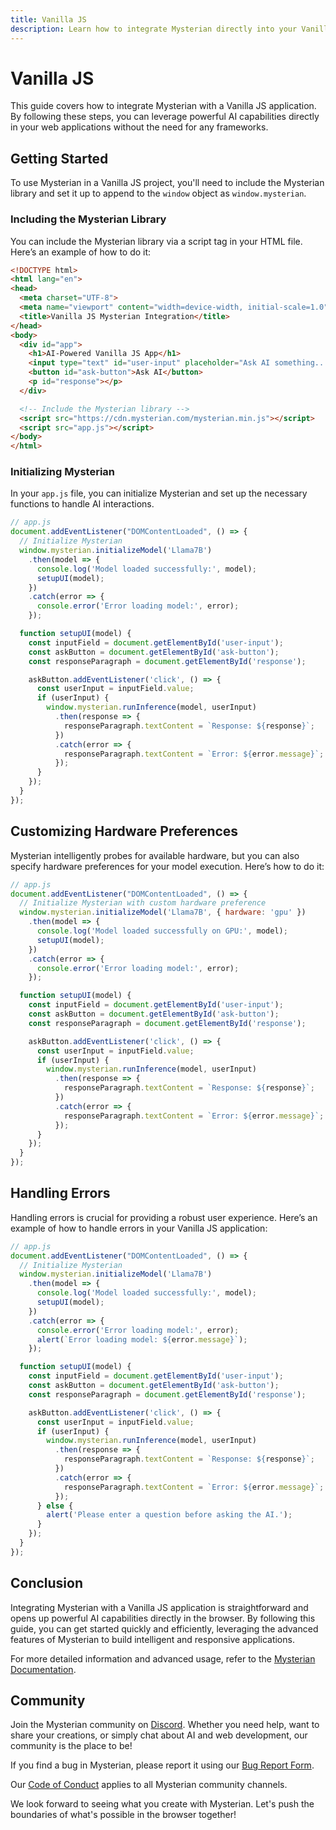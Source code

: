 ```yaml
---
title: Vanilla JS
description: Learn how to integrate Mysterian directly into your Vanilla JS applications without any framework.
---
```


# Vanilla JS

This guide covers how to integrate Mysterian with a Vanilla JS application. By following these steps, you can leverage powerful AI capabilities directly in your web applications without the need for any frameworks.

## Getting Started

To use Mysterian in a Vanilla JS project, you'll need to include the Mysterian library and set it up to append to the `window` object as `window.mysterian`.

### Including the Mysterian Library

You can include the Mysterian library via a script tag in your HTML file. Here’s an example of how to do it:

```html
<!DOCTYPE html>
<html lang="en">
<head>
  <meta charset="UTF-8">
  <meta name="viewport" content="width=device-width, initial-scale=1.0">
  <title>Vanilla JS Mysterian Integration</title>
</head>
<body>
  <div id="app">
    <h1>AI-Powered Vanilla JS App</h1>
    <input type="text" id="user-input" placeholder="Ask AI something...">
    <button id="ask-button">Ask AI</button>
    <p id="response"></p>
  </div>

  <!-- Include the Mysterian library -->
  <script src="https://cdn.mysterian.com/mysterian.min.js"></script>
  <script src="app.js"></script>
</body>
</html>
```

### Initializing Mysterian

In your `app.js` file, you can initialize Mysterian and set up the necessary functions to handle AI interactions.

```javascript
// app.js
document.addEventListener("DOMContentLoaded", () => {
  // Initialize Mysterian
  window.mysterian.initializeModel('Llama7B')
    .then(model => {
      console.log('Model loaded successfully:', model);
      setupUI(model);
    })
    .catch(error => {
      console.error('Error loading model:', error);
    });

  function setupUI(model) {
    const inputField = document.getElementById('user-input');
    const askButton = document.getElementById('ask-button');
    const responseParagraph = document.getElementById('response');

    askButton.addEventListener('click', () => {
      const userInput = inputField.value;
      if (userInput) {
        window.mysterian.runInference(model, userInput)
          .then(response => {
            responseParagraph.textContent = `Response: ${response}`;
          })
          .catch(error => {
            responseParagraph.textContent = `Error: ${error.message}`;
          });
      }
    });
  }
});
```

## Customizing Hardware Preferences

Mysterian intelligently probes for available hardware, but you can also specify hardware preferences for your model execution. Here’s how to do it:

```javascript
// app.js
document.addEventListener("DOMContentLoaded", () => {
  // Initialize Mysterian with custom hardware preference
  window.mysterian.initializeModel('Llama7B', { hardware: 'gpu' })
    .then(model => {
      console.log('Model loaded successfully on GPU:', model);
      setupUI(model);
    })
    .catch(error => {
      console.error('Error loading model:', error);
    });

  function setupUI(model) {
    const inputField = document.getElementById('user-input');
    const askButton = document.getElementById('ask-button');
    const responseParagraph = document.getElementById('response');

    askButton.addEventListener('click', () => {
      const userInput = inputField.value;
      if (userInput) {
        window.mysterian.runInference(model, userInput)
          .then(response => {
            responseParagraph.textContent = `Response: ${response}`;
          })
          .catch(error => {
            responseParagraph.textContent = `Error: ${error.message}`;
          });
      }
    });
  }
});
```

## Handling Errors

Handling errors is crucial for providing a robust user experience. Here’s an example of how to handle errors in your Vanilla JS application:

```javascript
// app.js
document.addEventListener("DOMContentLoaded", () => {
  // Initialize Mysterian
  window.mysterian.initializeModel('Llama7B')
    .then(model => {
      console.log('Model loaded successfully:', model);
      setupUI(model);
    })
    .catch(error => {
      console.error('Error loading model:', error);
      alert(`Error loading model: ${error.message}`);
    });

  function setupUI(model) {
    const inputField = document.getElementById('user-input');
    const askButton = document.getElementById('ask-button');
    const responseParagraph = document.getElementById('response');

    askButton.addEventListener('click', () => {
      const userInput = inputField.value;
      if (userInput) {
        window.mysterian.runInference(model, userInput)
          .then(response => {
            responseParagraph.textContent = `Response: ${response}`;
          })
          .catch(error => {
            responseParagraph.textContent = `Error: ${error.message}`;
          });
      } else {
        alert('Please enter a question before asking the AI.');
      }
    });
  }
});
```

## Conclusion

Integrating Mysterian with a Vanilla JS application is straightforward and opens up powerful AI capabilities directly in the browser. By following this guide, you can get started quickly and efficiently, leveraging the advanced features of Mysterian to build intelligent and responsive applications.

For more detailed information and advanced usage, refer to the [Mysterian Documentation](https://example.com/docs).

## Community

Join the Mysterian community on [Discord](https://www.mysterian.com/s/d). Whether you need help, want to share your creations, or simply chat about AI and web development, our community is the place to be!

If you find a bug in Mysterian, please report it using our [Bug Report Form](/bug).

Our [Code of Conduct](https://github.com/MysterianAI/mysterian/blob/main/.github/CODE_OF_CONDUCT.md) applies to all Mysterian community channels.

We look forward to seeing what you create with Mysterian. Let's push the boundaries of what's possible in the browser together!